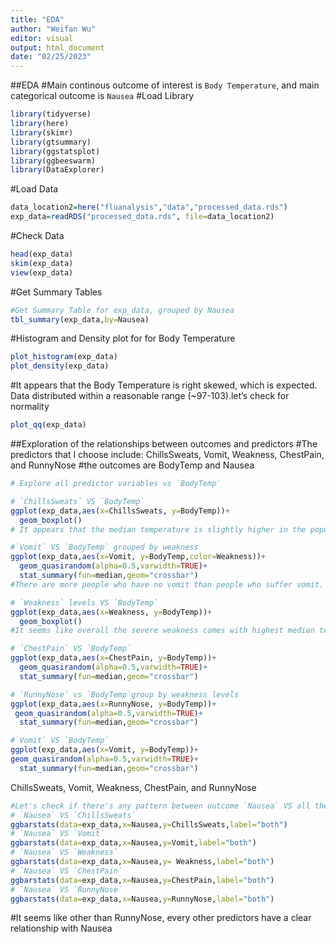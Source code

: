```yaml
---
title: "EDA"
author: "Weifan Wu"
editor: visual
output: html_document
date: "02/25/2023"
---
```


##EDA
#Main continous outcome of interest is `Body Temperature`, and main categorical outcome is `Nausea` #Load Library 
```r
library(tidyverse)
library(here)
library(skimr)
library(gtsummary)
library(ggstatsplot)
library(ggbeeswarm)
library(DataExplorer)
```

#Load Data

```r
data_location2=here("fluanalysis","data","processed_data.rds")
exp_data=readRDS("processed_data.rds", file=data_location2)
```

#Check Data

```r
head(exp_data)
skim(exp_data)
view(exp_data)
```

#Get Summary Tables

```r
#Get Summary Table for exp_data, grouped by Nausea
tbl_summary(exp_data,by=Nausea)
```

#Histogram and Density plot for for Body Temperature

```r
plot_histogram(exp_data)
plot_density(exp_data)
```

#It appears that the Body Temperature is right skewed, which is expected. Data distributed within a reasonable range (~97-103).let's check for normality
```r
plot_qq(exp_data)
```

##Exploration of the relationships between outcomes and predictors
#The predictors that I choose include:  ChillsSweats, Vomit, Weakness, ChestPain, and RunnyNose
#the outcomes are BodyTemp and Nausea

```r
# Explore all predictor variables vs `BodyTemp` 

# `ChillsSweats` VS `BodyTemp` 
ggplot(exp_data,aes(x=ChillsSweats, y=BodyTemp))+
  geom_boxplot()
# It appears that the median temperature is slightly higher in the population who have chillsweats VS no chillsweats. There are more samples that have high body temperature (>102 degree) in the group with chillssweats symptom.

#`Vomit` VS `BodyTemp` grouped by weakness
ggplot(exp_data,aes(x=Vomit, y=BodyTemp,color=Weakness))+
  geom_quasirandom(alpha=0.5,varwidth=TRUE)+
  stat_summary(fun=median,geom="crossbar")
#There are more people who have no vomit than people who suffer vomit. Most people have moderate weakness.

# `Weakness` levels VS `BodyTemp`
ggplot(exp_data,aes(x=Weakness, y=BodyTemp))+
  geom_boxplot()
#It seems like overall the severe weakness comes with highest median temperature, which is expected

# `ChestPain` VS `BodyTemp`
ggplot(exp_data,aes(x=ChestPain, y=BodyTemp))+
  geom_quasirandom(alpha=0.5,varwidth=TRUE)+
  stat_summary(fun=median,geom="crossbar")

# `RunnyNose` vs `BodyTemp`group by weakness levels
ggplot(exp_data,aes(x=RunnyNose, y=BodyTemp))+
 geom_quasirandom(alpha=0.5,varwidth=TRUE)+
  stat_summary(fun=median,geom="crossbar")

#`Vomit` VS `BodyTemp`
ggplot(exp_data,aes(x=Vomit, y=BodyTemp))+
geom_quasirandom(alpha=0.5,varwidth=TRUE)+
  stat_summary(fun=median,geom="crossbar")
```
ChillsSweats, Vomit, Weakness, ChestPain, and RunnyNose

```r
#Let's check if there's any pattern between outcome `Nausea` VS all the predictor variables
# `Nausea` VS `ChillsSweats`
ggbarstats(data=exp_data,x=Nausea,y=ChillsSweats,label="both")
# `Nausea` VS `Vomit`
ggbarstats(data=exp_data,x=Nausea,y=Vomit,label="both")
# `Nausea` VS `Weakness`
ggbarstats(data=exp_data,x=Nausea,y= Weakness,label="both")
# `Nausea` VS `ChestPain`
ggbarstats(data=exp_data,x=Nausea,y=ChestPain,label="both")
# `Nausea` VS `RunnyNose`
ggbarstats(data=exp_data,x=Nausea,y=RunnyNose,label="both")
```
#It seems like other than RunnyNose, every other predictors have a clear relationship with Nausea



